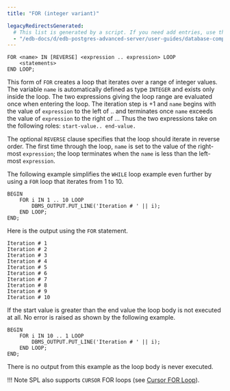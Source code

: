 ```yaml
---
title: "FOR (integer variant)"

legacyRedirectsGenerated:
  # This list is generated by a script. If you need add entries, use the `legacyRedirects` key.
  - "/edb-docs/d/edb-postgres-advanced-server/user-guides/database-compatibility-stored-procedural-language-guide/13/for_integer_variant.html"
---
```


<div id="for_integer_variant" class="registered_link"></div>

```text
FOR <name> IN [REVERSE] <expression .. expression> LOOP
    <statements>
END LOOP;
```

This form of `FOR` creates a loop that iterates over a range of integer values. The variable `name` is automatically defined as type `INTEGER` and exists only inside the loop. The two expressions giving the loop range are evaluated once when entering the loop. The iteration step is +1 and `name` begins with the value of `expression` to the left of .. and terminates once `name` exceeds the value of `expression` to the right of ... Thus the two expressions take on the following roles: `start-value.. end-value.`

The optional `REVERSE` clause specifies that the loop should iterate in reverse order. The first time through the loop, `name` is set to the value of the right-most `expression`; the loop terminates when the `name` is less than the left-most `expression`.

The following example simplifies the `WHILE` loop example even further by using a `FOR` loop that iterates from 1 to 10.

```text
BEGIN
    FOR i IN 1 .. 10 LOOP
        DBMS_OUTPUT.PUT_LINE('Iteration # ' || i);
    END LOOP;
END;
```

Here is the output using the `FOR` statement.

```text
Iteration # 1
Iteration # 2
Iteration # 3
Iteration # 4
Iteration # 5
Iteration # 6
Iteration # 7
Iteration # 8
Iteration # 9
Iteration # 10
```

If the start value is greater than the end value the loop body is not executed at all. No error is raised as shown by the following example.

```text
BEGIN
    FOR i IN 10 .. 1 LOOP
        DBMS_OUTPUT.PUT_LINE('Iteration # ' || i);
    END LOOP;
END;
```

There is no output from this example as the loop body is never executed.

!!! Note
    SPL also supports `CURSOR` FOR loops (see [Cursor FOR Loop](../../08_static_cursors/07_cursor_for_loop/#cursor_for_loop)).
